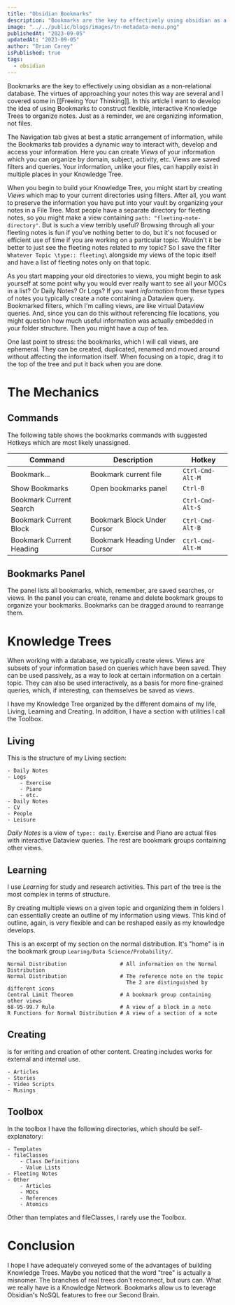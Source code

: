 ```yaml
---
title: "Obsidian Bookmarks"
description: "Bookmarks are the key to effectively using obsidian as a non-relational database. "
image: "../../public/blogs/images/tn-metadata-menu.png"
publishedAt: "2023-09-05"
updatedAt: "2023-09-05"
author: "Brian Carey"
isPublished: true
tags:
  - obsidian
---
```


Bookmarks are the key to effectively using obsidian as a non-relational database. The virtues of approaching your notes this way are several and I covered some in [[Freeing Your Thinking]]. In this article I want to develop the idea of using Bookmarks to construct flexible, interactive Knowledge Trees to organize notes. Just as a reminder, we are organizing information, not files.

The Navigation tab gives at best a static arrangement of information, while the Bookmarks tab provides a dynamic way to interact with, develop and access your information. Here you can create _Views_ of your information which you can organize by domain, subject, activity, etc. Views are saved filters and queries. Your information, unlike your files, can happily exist in multiple places in your Knowledge Tree.

When you begin to build your Knowledge Tree, you might start by creating _Views_ which map to your current directories using filters. After all, you want to preserve the information you have put into your vault by organizing your notes in a File Tree. Most people have a separate directory for fleeting notes, so you might make a view containing `path: "fleeting-note-directory"`. But is such a view terribly useful? Browsing through all your fleeting notes is fun if you've nothing better to do, but it's not focused or efficient use of time if you are working on a particular topic. Wouldn't it be better to just see the fleeting notes related to my topic? So I save the filter `Whatever Topic \type:: fleeting\` alongside my views of the topic itself and have a list of fleeting notes only on that topic.

As you start mapping your old directories to views, you might begin to ask yourself at some point why you would ever really want to see all your MOCs in a list? Or Daily Notes? Or Logs? If you want _information_ from these types of notes you typically create a note containing a Dataview query. Bookmarked filters, which I'm calling views, are like virtual Dataview queries. And, since you can do this without referencing file locations, you might question how much useful information was actually embedded in your folder structure. Then you might have a cup of tea.

One last point to stress: the bookmarks, which I will call views, are ephemeral. They can be created, duplicated, renamed and moved around without affecting the information itself. When focusing on a topic, drag it to the top of the tree and put it back when you are done.

# The Mechanics

## Commands

The following table shows the bookmarks commands with suggested Hotkeys which are most likely unassigned.

| Command                  | Description                   | Hotkey           |
| ------------------------ | ----------------------------- | ---------------- |
| Bookmark...              | Bookmark current file         | `Ctrl-Cmd-Alt-M` |
| Show Bookmarks           | Open bookmarks panel          | `Ctrl-B`         |
| Bookmark Current Search  |                               | `Ctrl-Cmd-Alt-S` |
| Bookmark Current Block   | Bookmark Block Under Cursor   | `Ctrl-Cmd-Alt-B` |
| Bookmark Current Heading | Bookmark Heading Under Cursor | `Ctrl-Cmd-Alt-H` |

## Bookmarks Panel

The panel lists all bookmarks, which, remember, are saved searches, or views. In the panel you can create, rename and delete bookmark groups to organize your bookmarks. Bookmarks can be dragged around to rearrange them.

# Knowledge Trees

When working with a database, we typically create views. Views are subsets of your information based on queries which have been saved. They can be used passively, as a way to look at certain information on a certain topic. They can also be used interactively, as a basis for more fine-grained queries, which, if interesting, can themselves be saved as views.

I have my Knowledge Tree organized by the different domains of my life, Living, Learning and Creating. In addition, I have a section with utilities I call the Toolbox.

## Living

This is the structure of my Living section:

```
- Daily Notes
- Logs
	- Exercise
	- Piano
	- etc.
- Daily Notes
- CV
- People
- Leisure
```

_Daily Notes_ is a view of `type:: daily`. Exercise and Piano are actual files with interactive Dataview queries. The rest are bookmark groups containing other views.

## Learning

I use _Learning_ for study and research activities. This part of the tree is the most complex in terms of structure.

By creating multiple views on a given topic and organizing them in folders I can essentially create an outline of my information using views. This kind of outline, again, is very flexible and can be reshaped easily as my knowledge develops.

This is an excerpt of my section on the normal distribution. It's "home" is in the bookmark group `Learing/Data Science/Probability/`.

```
Normal Distribution                 # All information on the Normal Distribution
Normal Distribution                 # The reference note on the topic
                                      The 2 are distinguished by different icons
Central Limit Theorem               # A bookmark group containing other views
68-95-99.7 Rule                     # A view of a block in a note
R Functions for Normal Distribution # A view of a section of a note
```

## Creating

is for writing and creation of other content. Creating includes works for external and internal use.

```
- Articles
- Stories
- Video Scripts
- Musings
```

## Toolbox

In the toolbox I have the following directories, which should be self-explanatory:

```
- Templates
- fileClasses
	- Class Definitions
	- Value Lists
- Fleeting Notes
- Other
	- Articles
	- MOCs
	- References
	- Atomics
```

Other than templates and fileClasses, I rarely use the Toolbox.

# Conclusion

I hope I have adequately conveyed some of the advantages of building Knowledge Trees. Maybe you noticed that the word "tree" is actually a misnomer. The branches of real trees don't reconnect, but ours can. What we really have is a Knowledge Network. Bookmarks allow us to leverage Obsidian's NoSQL features to free our Second Brain.

